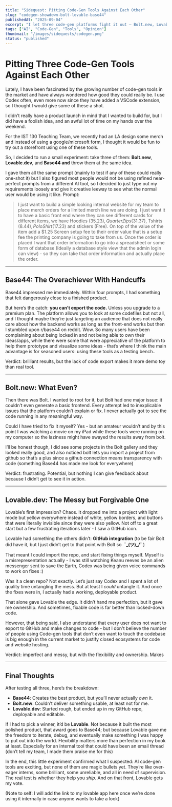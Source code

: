 ```yaml
---
title: "Sidequest: Pitting Code-Gen Tools Against Each Other"
slug: "codegen-showdown-bolt-lovable-base44"
publishedAt: "2025-09-04"
excerpt: "I let three code-gen platforms fight it out — Bolt.new, Lovable.dev, and Base44."
tags: ["AI", "Code-Gen", "Tools", "Opinion"]
thumbnail: "/images/sidequests/codegen.png"
status: "published"
---
```


# Pitting Three Code-Gen Tools Against Each Other

Lately, I have been fascinated by the growing number of code-gen tools in the market and have always wondered how good they could really be. I use Codex often, even more now since they have added a VSCode extension, so I thought I would give some of these a shot.

I didn’t really have a product launch in mind that I wanted to build for, but I did have a foolish idea, and an awful lot of time on my hands over the weekend. 

For the IST 130 Teaching Team, we recently had an LA design some merch and instead of using a google/microsoft form, I thought it would be fun to try out a storefront using one of these tools.

So, I decided to run a small experiment: take three of them: **Bolt.new**, **Lovable.dev**, and **Base44 and** throw them at the same idea.

I gave them all the same prompt (mainly to test if any of these could really one-shot it) but I also figured most people would not be using refined near-perfect prompts from a different AI tool, so I decided to just type out my requirements loosely and give it creative leeway to see what the normal user would be using it like. Prompt:

> I just want to build a simple looking internal website for my team to place merch orders for a limited merch line we are doing. I just want it to have a basic front end where they can see different cards for different items, we have Hoodies ($35.23), Quarter Zips ($31.37), Tshirts ($8.44), Polo Shirt ($17.23) and stickers (Free). On top of the value of the item add a $1.25 Screen setup fee to their order value that is a setup fee the printing company is going to take from us. Once the order is placed I want that order information to go into a spreadsheet or some form of database (Ideally a database style view that the admin login can view) - so they can take that order information and actually place the order.
> 

---

## Base44: The Overachiever With Handcuffs

Base44 impressed me immediately. Within four prompts, I had something that felt dangerously close to a finished product. 

But here’s the catch: **you can’t export the code.** Unless you upgrade to a premium plan. The platform allows you to look at some codefiles but not all, and I thought maybe they’re just targeting an audience that does not really care about how the backend works as long as the front-end works but then I stumbled upon r/base44 on reddit. Wow. So many users have been complaining about being locked in and not being able to own their ideas/apps, while there were some that were appreciative of the platform to help them prototype and visualize some ideas - that’s where I think the main advantage is for seasoned users: using these tools as a testing bench..

Verdict: brilliant results, but the lack of code export makes it more demo toy than real tool.

---

## Bolt.new: What Even?

Then there was Bolt. I wanted to root for it, but Bolt had one major issue: it couldn’t even generate a basic frontend. Every attempt led to inexplicable issues that the platform couldn’t explain or fix. I never actually got to see the code running in any meaningful way.

Could I have tried to fix it myself? Yes - but an amateur wouldn’t and by this point I was watching a movie on my iPad while these tools were running on my computer so the laziness might have swayed the results away from bolt.

I’ll be honest though, I did see some projects in the Bolt gallery and they looked really good, and also noticed bolt lets you import a project from github so that’s a plus since a github connection means transparency with code (something Base44 has made me look for everywhere)

Verdict: frustrating. Potential, but nothing I can give feedback about because I didn’t get to see it in action.

---

## Lovable.dev: The Messy but Forgivable One

Lovable’s first impression? Chaos. It dropped me into a project with light mode but yellow everywhere instead of white, yellow borders, and buttons that were literally invisible since they were also yellow. Not off to a great start but a few frustrating iterations later - I saw a GitHub icon.

Lovable had something the others didn’t: **GitHub integration** (to be fair Bolt did have it, but I just didn’t get to that point with Bolt so  **¯\_(ツ)_/¯** )

That meant I could import the repo, and start fixing things myself. Myself is a misrepresentation actually - I was still watching Keanu reeves be an alien messenger sent to save the Earth, Codex was being given voice commands to work on fixes :)

Was it a clean repo? Not exactly. Let’s just say Codex and I spent a lot of quality time untangling the mess. But at least I *could* untangle it. And once the fixes were in, I actually had a working, deployable product.

That alone gave Lovable the edge. It didn’t hand me perfection, but it gave me ownership. And sometimes, fixable code is far better than locked-down code. 

However, that being said, I also understand that every user does not want to export to GitHub and make changes to code - but I don't believe the number of people using Code-gen tools that don’t even want to touch the codebase is big enough in the current market to justify closed ecosystems for code and website hosting.

Verdict: imperfect and messy, but with the flexibility and ownership. Makes 

---

## Final Thoughts

After testing all three, here’s the breakdown:

- **Base44**: Creates the best product, but you’ll never actually *own* it.
- **Bolt.new**: Couldn’t deliver something usable, at least not for me.
- **Lovable.dev**: Started rough, but ended up in my GitHub repo, deployable and editable.

If I had to pick a winner, it’d be **Lovable**. Not because it built the most polished product, that award goes to Base44; but because Lovable gave me the freedom to iterate, debug, and eventually make something I was happy to put out into the world. Flexibility matters more than perfection in my book at least. Especially for an internal tool that could have been an email thread (don’t tell my team, I made them praise me for this)

In the end, this little experiment confirmed what I suspected: AI code-gen tools are exciting, but none of them are magic bullets yet. They’re like over-eager interns, some brilliant, some unreliable, and all in need of supervision. The real test is whether they help you *ship*. And on that front, Lovable gets my vote.

(Note to self: I will add the link to my lovable app here once we’re done using it internally in case anyone wants to take a look)